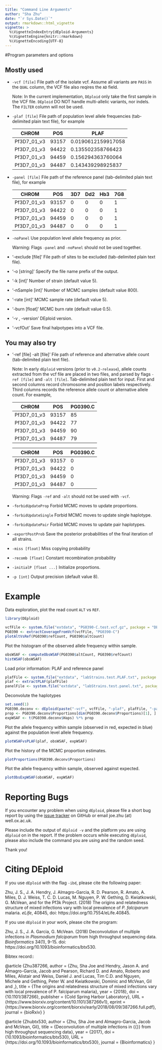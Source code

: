 ```yaml
---
title: "Command Line Arguments"
author: "Sha Zhu"
date: "`r Sys.Date()`"
output: rmarkdown::html_vignette
vignette: >
  %\VignetteIndexEntry{dEploid-Arguments}
  %\VignetteEngine{knitr::rmarkdown}
  %\VignetteEncoding{UTF-8}
---
```


#Program parameters and options

## Mostly used

* `-vcf [file]`
    File path of the isolate vcf. Assume all variants are ``PASS`` in the ``QUAL`` column, the VCF file also reqires the ``AD`` field.

    Note:
    In the current implementation, ``DEploid`` only take the first sample in the VCF file. ``DEploid`` DO NOT handle multi-allelic variants, nor indels. The ``FILTER`` column will not be used.


* `-plaf [file]`
    File path of population level allele frequencies (tab-delimited plain text file), for example

    CHROM | POS | PLAF
    ------|-----|-----
    Pf3D7_01_v3|93157|0.0190612159917058
    Pf3D7_01_v3|94422|0.135502358766423
    Pf3D7_01_v3|94459|0.156294363760064
    Pf3D7_01_v3|94487|0.143439298925837

* `-panel [file]`
    File path of the reference panel (tab-delimited plain text file), for example

    CHROM | POS | 3D7 | Dd2 | Hb3 | 7G8
    ------|-----|-----|-----|-----|-----
    Pf3D7_01_v3|93157|0|0|0|1
    Pf3D7_01_v3|94422|0|0|0|1
    Pf3D7_01_v3|94459|0|0|0|1
    Pf3D7_01_v3|94487|0|0|0|1

* `-noPanel`
    Use population level allele frequency as prior.

    Warning:
    Flags `-panel` and `-noPanel` should not be used together.

* '-exclude [file]'
    File path of sites to be excluded (tab-delimited plain text file).

* '-o [string]'
    Specify the file name prefix of the output.

* '-k [int]'
    Number of strain (default value 5).

* '-nSample [int]'
    Number of MCMC samples (default value 800).

* '-rate [int]'
    MCMC sample rate (default value 5).

* '-burn [float]'
    MCMC burn rate (default value 0.5).

* '-v , -version'
    DEploid version.

* '-vcfOut'
    Save final halpotypes into a VCF file.

## You may also try

* '-ref [file] -alt [file]'
    File path of reference and alternative allele count (tab-delimited plain text file).

    Note:
    In early ``dEploid`` versions (prior to `v0.2-release`), allele counts extracted from the vcf file are placed in two files, and parsed by flags `-ref [file]` and `-alt [file]`. Tab-delimited plain text for input. First and second columns record chromosome and position labels respectively.  Third columns records the reference allele count or alternative allele count. For example,

     CHROM | POS | PG0390.C
    -------|-----|---------
    Pf3D7_01_v3|93157|85
    Pf3D7_01_v3|94422|77
    Pf3D7_01_v3|94459|90
    Pf3D7_01_v3|94487|79

     CHROM | POS | PG0390.C
    -------|-----|---------
    Pf3D7_01_v3|93157|0
    Pf3D7_01_v3|94422|0
    Pf3D7_01_v3|94459|0
    Pf3D7_01_v3|94487|0

    Warning:
    Flags `-ref` and `-alt` should not be used with `-vcf`.

* `-forbidUpdateProp`
    Forbid MCMC moves to update proportions.

* `-forbidUpdateSingle`
    Forbid MCMC moves to update single haplotype.

* `-forbidUpdatePair`
    Forbid MCMC moves to update pair haplotypes.

* `-exportPostProb`
    Save the posterior probabilities of the final iteration of all strains.

* `-miss [float]`
    Miss copying probability

* `-recomb [float]`
    Constant recombination probability

* `-initialP [float ...]`
    Initialize proportions.

* `-p [int]`
    Output precision (default value 8).


# Example
Data exploration, plot the read count `ALT` vs `REF`.
```r
library(DEploid)

vcfFile <- system.file("extdata", "PG0390-C.test.vcf.gz", package = "DEploid")
PG0390 <- extractCoverageFromVcf(vcfFile, "PG0390-C")
plotAltVsRef(PG0390$refCount, PG0390$altCount)
```

Plot the histogram of the observed allele frequency within sample.
```r
obsWSAF <- computeObsWSAF(PG0390$altCount, PG0390$refCount)
histWSAF(obsWSAF)
```

Load prior information: PLAF and reference panel
```r
plafFile <- system.file("extdata", "labStrains.test.PLAF.txt", package = "DEploid")
plaf <- extractPLAF(plafFile)
panelFile <- system.file("extdata", "labStrains.test.panel.txt", package = "DEploid")
```

Deconvolute the haplotypes
```r
set.seed(1)
PG0390.deconv <- dEploid(paste("-vcf", vcfFile, "-plaf", plafFile, "-panel", panelFile))
prop <- PG0390.deconv$Proportions[dim(PG0390.deconv$Proportions)[1], ]
expWSAF <- t(PG0390.deconv$Haps) %*% prop
```

Plot the allele frequency within sample (observed in red, expected in blue) against the population level allele frequency.
```r
plotWSAFvsPLAF(plaf, obsWSAF, expWSAF)
```

Plot the history of the MCMC proportion estimates.
```r
plotProportions(PG0390.deconv$Proportions)
```

Plot the allele frequency within sample, observed against expected.
```r
plotObsExpWSAF(obsWSAF, expWSAF)
```

Reporting Bugs
==============

If you encounter any problem when using ``dEploid``, please file a short bug report by using the [issue tracker](https://github.com/mcveanlab/DEploid/issues)
on GitHub or email joe.zhu (at) well.ox.ac.uk.

Please include the output of ``dEploid -v`` and the platform you are using ``dEploid`` on in the report. If the problem occurs while executing ``dEploid``, please also include the command you are using and the random seed.

Thank you!


Citing DEploid
==============

If you use `dEploid` with the flag `-ibd`, please cite the following paper:

Zhu, J. S., J. A. Hendry, J. Almagro-Garcia, R. D. Pearson, R. Amato, A. Miles, D. J. Weiss, T. C. D. Lucas, M. Nguyen, P. W. Gething, D. Kwiatkowski, G. McVean, and for the Pf3k Project. (2018) The origins and relatedness structure of mixed infections vary with local prevalence of *P. falciparum* malaria. *eLife*, 40845, doi: https://doi.org/10.7554/eLife.40845.


If you use `dEploid` in your work, please cite the program:

Zhu, J. S., J. A. Garcia, G. McVean. (2018) Deconvolution of multiple infections in *Plasmodium falciparum* from high throughput sequencing data. *Bioinformatics* 34(1), 9-15. doi: https://doi.org/10.1093/bioinformatics/btx530.


Bibtex record::

  @article {Zhu387266,
  author = {Zhu, Sha Joe and Hendry, Jason A. and Almagro-Garcia, Jacob and Pearson, Richard D. and Amato, Roberto and Miles, Alistair and Weiss, Daniel J. and Lucas, Tim C.D. and Nguyen, Michele and Gething, Peter W. and Kwiatkowski, Dominic and McVean, Gil and ,},
  title = {The origins and relatedness structure of mixed infections vary with local prevalence of P. falciparum malaria},
  year = {2018},
  doi = {10.1101/387266},
  publisher = {Cold Spring Harbor Laboratory},
  URL = {https://www.biorxiv.org/content/10.1101/387266v1},
  eprint = {https://www.biorxiv.org/content/biorxiv/early/2018/08/09/387266.full.pdf},
  journal = {bioRxiv}
  }

  @article {Zhubtx530,
  author = {Zhu, Sha Joe and Almagro-Garcia, Jacob and McVean, Gil},
  title = {Deconvolution of multiple infections in {{\em Plasmodium falciparum}} from high throughput sequencing data},
  year = {2017},
  doi = {10.1093/bioinformatics/btx530},
  URL = {https://doi.org/10.1093/bioinformatics/btx530},
  journal = {Bioinformatics}
  }

